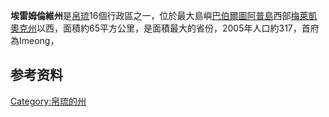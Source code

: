 
{{Expand language|1=en|time=2022-01-19T03:53:40+00:00}}
{{Infobox settlement
| name                    = 埃雷姆倫維州
| native_name             =  Ngeremlengui
| settlement_type         = 州
| image_skyline           = Mount Ngerchelchuus.JPG
| image_caption           = Mount Ngerchelchuus
| image_flag              = Flag of Ngeremlengui State.png
| image_map               = Ngaremlengui in Palau.svg
| map_caption             = 在帕劳的位置
| subdivision_type        = 国家
| subdivision_name        = {{flag|Palau}}
| seat_type               = 首府
| seat                    = Imeong
| area_total_km2          = 65
| area_land_km2           = 
| population_footnotes    = <ref>{{cite web |title=2015 Census of Population, Housing and Agriculture for the Republic of Palau |url=https://www.palaugov.pw/wp-content/uploads/2017/02/2015-Census-of-Population-Housing-Agriculture-.pdf |website=Palau Government |publisher=Office of Planning and Statistics |access-date=2022-02-04 |archive-date=2017-10-16 |archive-url=https://web.archive.org/web/20171016192051/http://palaugov.pw/wp-content/uploads/2017/02/2015-Census-of-Population-Housing-Agriculture-.pdf |dead-url=no }}</ref>
| population_total        = 350
| population_as_of        = 2015
| population_density_km2  = auto
| population_blank1_title = 官方语言
| population_blank1       = [[帕勞語|帕勞語]]<br>[[英语|英语]]<ref>{{cite book |last1=Leonard |first1=Thomas M. |title=Encyclopedia of the Developing World |url=https://books.google.com/books?id=08OV704armMC |publisher=Taylor & Francis |language=en |date=2006 |isbn=9780415976640 |access-date=2022-02-04 |archive-date=2022-01-03 |archive-url=https://web.archive.org/web/20220103142956/https://books.google.com/books?id=08OV704armMC |dead-url=no }}</ref>
| timezone1               = 
| utc_offset1             = 
| iso_code                = PW-227
}}
'''埃雷姆倫維州'''是[[帛琉|帛琉]]16個行政區之一，位於最大島嶼[[巴伯爾圖阿普島|巴伯爾圖阿普島]]西部[[梅萊凱奧克州|梅萊凱奧克州]]以西，面積約65平方公里，是面積最大的省份，2005年人口約317，首府為Imeong，

==参考资料==
{{refs}}

{{coord|display=title}}
{{normdaten}}
[[Category:帛琉的州|Category:帛琉的州]]
{{Palau-stub}}
